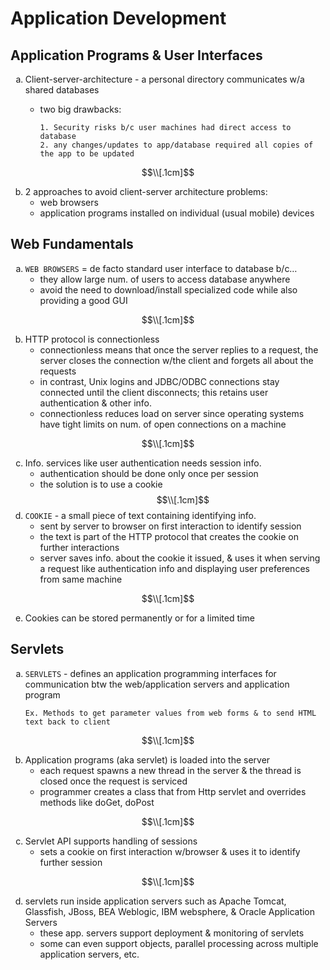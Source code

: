# Application Development 

## Application Programs & User Interfaces

a. Client-server-architecture - a personal directory communicates w/a shared databases
      - two big drawbacks:
            
            1. Security risks b/c user machines had direct access to database 
            2. any changes/updates to app/database required all copies of the app to be updated 
  
 $$\\[.1cm]$$
 
 b. 2 approaches to avoid client-server architecture problems:
      - web browsers
      - application programs installed on individual (usual mobile) devices
      
## Web Fundamentals 
a.   `WEB BROWSERS` = de facto standard user interface to database b/c...
      - they allow large num. of users to access database anywhere 
      - avoid the need to download/install specialized code while also providing a good GUI 

$$\\[.1cm]$$

b. HTTP protocol is connectionless 
      -  connectionless means that once the server replies to a request, the server closes the connection w/the client and forgets all about the requests
      - in contrast, Unix logins and JDBC/ODBC connections stay connected until the client disconnects; this retains user authentication & other info. 
      - connectionless reduces load on server since operating systems have tight limits on num. of open connections on a machine

$$\\[.1cm]$$

c. Info. services like user authentication needs session info. 
      - authentication should be done only once per session 
      - the solution is to use a cookie 
$$\\[.1cm]$$

d. `COOKIE` - a small piece of text containing identifying info. 
      - sent by server to browser on first interaction to identify session 
      - the text is part of the HTTP protocol that creates the cookie on further interactions 
      - server saves info. about the cookie it issued, & uses it when serving a request like authentication info and displaying user preferences from same machine 
      
$$\\[.1cm]$$

e. Cookies can be stored permanently or for a limited time

## Servlets 
a. `SERVLETS` - defines an application programming interfaces for communication btw the web/application servers and application program 
      
       Ex. Methods to get parameter values from web forms & to send HTML text back to client 
            
 $$\\[.1cm]$$   
 
 b. Application programs (aka servlet) is loaded into the server
      -  each request spawns a new thread in the server & the thread is closed once the request is serviced 
      - programmer creates a class that from Http servlet and overrides methods like doGet, doPost 

$$\\[.1cm]$$

c. Servlet API supports handling of sessions
      - sets a cookie on first interaction w/browser & uses it to identify further session 
      
$$\\[.1cm]$$

d. servlets run inside application servers such as Apache Tomcat, Glassfish, JBoss, BEA Weblogic, IBM websphere, & Oracle Application Servers
      - these app. servers support deployment & monitoring of servlets 
      - some can even support objects, parallel processing across multiple application servers, etc. 
            







